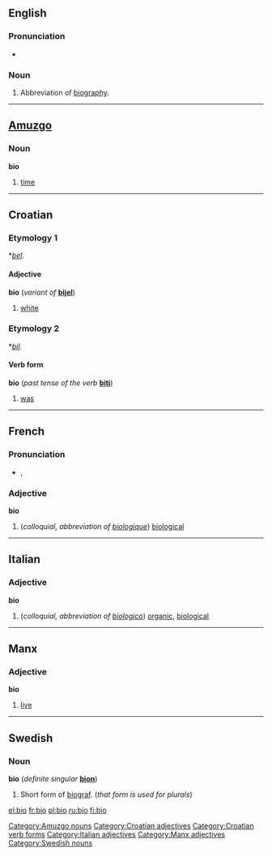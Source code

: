 {{see|bio-}}
==English==

===Pronunciation===
*{{rhymes|aɪəʊ}}

===Noun===
{{en-noun}}

# {{colloquial}} Abbreviation of [[biography]].

----

==[[Amuzgo]]==

===Noun===
'''bio'''

# [[time]]

[[Category:Amuzgo nouns]]

----

==Croatian==

===Etymology 1===
{{OSl.|hr}} *''[[bel]]''.

====Adjective====
'''bio''' (''variant of'' '''[[bijel]]''')

# [[white]]

===Etymology 2===
{{OSl.|hr}} *''[[bil]]''.

====Verb form====
'''bio''' (''past tense of the verb'' '''[[biti]]''')

# [[was]]

[[Category:Croatian adjectives]]
[[Category:Croatian verb forms]]

----

==French==

===Pronunciation===
*{{IPA|/be.i.ɔ/}}, {{SAMPA|/be.i.O/}}

===Adjective===
{{fr-infl-adj|sm=bio|sf=bio|pm=bio|pf=bio|smp=be.i.ɔ|sfp=be.i.ɔ|pmp=be.i.ɔ|pfp=be.i.ɔ}}
'''bio'''

# (''colloquial, abbreviation of [[biologique]]'') [[biological]]

----

==Italian==

===Adjective===
'''bio''' {{inv}}

# (''colloquial, abbreviation of [[biologico]]'') [[organic]], [[biological]]

[[Category:Italian adjectives]]

----

==Manx==

===Adjective===
'''bio'''

# [[live]]

[[Category:Manx adjectives]]

----

==Swedish==

===Noun===
'''bio''' {{c}} (''definite singular'' '''[[bion]]''')

# Short form of [[biograf]]. (''that form is used for plurals'')

[[Category:Swedish nouns]]

[[el:bio]]
[[fr:bio]]
[[pl:bio]]
[[ru:bio]]
[[fi:bio]]